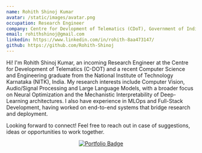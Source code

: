 ```yaml
---
name: Rohith Shinoj Kumar
avatar: /static/images/avatar.png
occupation: Research Engineer
company: Centre for Devlopment of Telematics (CDoT), Government of India
email: rohithshinoj@gmail.com
linkedin: https://www.linkedin.com/in/rohith-8aa473147/
github: https://github.com/Rohith-Shinoj
---
```


Hi! I'm Rohith Shinoj Kumar, an incoming Research Engineer at the Centre for Development of Telematics (C-DOT) and a recent Computer Science and Engineering graduate from the National Institute of Technology Karnataka (NITK), India.
My research interests include Computer Vision, Audio/Signal Processing and Large Language Models, with a broader focus on Neural Optimization and the Mechanistic Interpretability of Deep-Learning architectures.
I also have experience in MLOps and Full-Stack Development, having worked on end-to-end systems that bridge research and deployment.

Looking forward to connect! Feel free to reach out in case of suggestions, ideas or opportunities to work together.

<p align="center">
  <a href="" target="_blank">
    <img
      src="https://img.shields.io/badge/View%20Portfolio-%230077B5?style=for-the-badge&logo=internet-explorer&logoColor=white"
      alt="Portfolio Badge"
    />
  </a>
</p>
